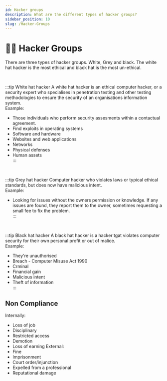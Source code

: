 ```yaml
---
id: Hacker groups
description: What are the different types of hacker groups?
sidebar_position: 10
slug: /Hacker-Groups
---
```


# 👩‍💻 Hacker Groups



There are three types of hacker groups. White, Grey and black. The white hat hacker is the most ethical and black hat is the most un-ethical. 

<br />

:::tip White hat hacker
A white hat hacker is an ethical computer hacker, or a security expert who specialises in penetration testing and other testing methodologies to ensure the security of an organisations information system. 
<br />
Example: <br />
- Those individuals who perform security assesments within a contactual agreement. <br />
- Find exploits in operating systems <br />
- Software and hardware  <br />
- Websites and web applications  <br />
- Networks <br />
- Physical defenses  <br />
- Human assets  <br />
:::


 <br />

:::tip Grey hat hacker
Computer hacker who violates laws or typical ethical standards, but does now have malicious intent. 
<br />
Example: <br />
- Looking for issues without the owners permission or knowledge. If any issues are found, they report them to the owner, sometimes requesting a small fee to fix the problem. <br />
:::

 <br />

:::tip Black hat hacker
A black hat hacker is a hacker tgat violates computer security for their own personal profit or out of malice.
<br />
Example: <br />
 - They're unauthorised  <br />
 - Breach - Computer Misuse Act 1990  <br />
 - Crminal  <br />
 - Financial gain  <br />
 - Malicious intent  <br />
 - Theft of information  <br />
:::

## Non Compliance
Internally:
 - Loss of job
 - Disciplinary
 - Restricted access
 - Demotion
 - Loss of earning
External:
 - Fine
 - Imprisonment
 - Court order/injunction
 - Expelled from a professional
 - Reputational damage

